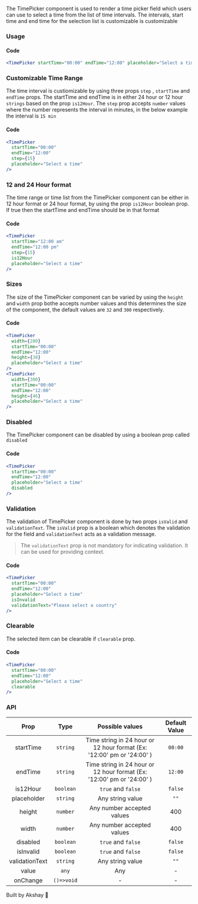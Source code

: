 
The TimePicker component is used to render a time picker field which users can use to select a time from the list of
time intervals. The intervals, start time and end time for the selection list is customizable is customizable

### Usage

<TimePicker startTime="00:00" endTime="12:00" placeholder="Select a time" />

#### Code

```jsx
<TimePicker startTime="00:00" endTime="12:00" placeholder="Select a time" />
```

### Customizable Time Range

The time interval is custiomizable by using three props `step` , `startTime` and `endTime` props.
The startTime and endTime is in either 24 hour or 12 hour `strings` based on the prop `is12Hour`.
The `step` prop accepts `number` values where the number represents the interval in minutes, in the below
example the interval is `15 min`

<TimePicker
  startTime="00:00"
  endTime="12:00"
  step={15}
  placeholder="Select a time"
/>

#### Code

```jsx
<TimePicker
  startTime="00:00"
  endTime="12:00"
  step={15}
  placeholder="Select a time"
/>
```

### 12 and 24 Hour format

The time range or time list from the TimePicker component can be either in 12 hour format or 24 hour format, by
using the prop `is12Hour` boolean prop. If true then the startTime and endTime should be in that format

<TimePicker
  startTime="12:00 am"
  endTime="12:00 pm"
  step={15}
  is12Hour
  placeholder="Select a time"
/>

#### Code

```jsx
<TimePicker
  startTime="12:00 am"
  endTime="12:00 pm"
  step={15}
  is12Hour
  placeholder="Select a time"
/>
```

### Sizes

The size of the TimePicker component can be varied by using the `height` and `width` prop bothe accepts number values and this
determines the size of the component, the default values are `32` and `300` respectively.

<TimePicker
  width={280}
  startTime="00:00"
  endTime="12:00"
  height={38}
  placeholder="Select a time"
/>
<div style={{ paddingBottom: "10px" }}></div>
<TimePicker
  width={300}
  startTime="00:00"
  endTime="12:00"
  height={46}
  placeholder="Select a time"
/>

#### Code

```jsx
<TimePicker
  width={280}
  startTime="00:00"
  endTime="12:00"
  height={38}
  placeholder="Select a time"
/>
<TimePicker
  width={300}
  startTime="00:00"
  endTime="12:00"
  height={46}
  placeholder="Select a time"
/>
```

### Disabled

The TimePicker component can be disabled by using a boolean prop called `disabled`

<TimePicker
  startTime="00:00"
  endTime="12:00"
  placeholder="Select a time"
  disabled
/>

#### Code

```jsx
<TimePicker
  startTime="00:00"
  endTime="12:00"
  placeholder="Select a time"
  disabled
/>
```

### Validation

The validation of TimePicker component is done by two props `isValid` and `validationText`. The `isValid` prop
is a boolean which denotes the validation for the field and `validationText` acts as a validation message.

> The `validationText` prop is not mandatory for indicating validation. It can be used for providing context.

<TimePicker
  startTime="00:00"
  endTime="12:00"
  placeholder="Select a time"
  isInvalid
  validationText="Please select a country"
/>

#### Code

```jsx
<TimePicker
  startTime="00:00"
  endTime="12:00"
  placeholder="Select a time"
  isInvalid
  validationText="Please select a country"
/>
```

### Clearable

The selected item can be clearable if `clearable` prop.

<TimePicker
  startTime="00:00"
  endTime="12:00"
  placeholder="Select a time"
  clearable
/>

#### Code

```jsx
<TimePicker
  startTime="00:00"
  endTime="12:00"
  placeholder="Select a time"
  clearable
/>
```

### API

|      Prop      |    Type    |                            Possible values                            | Default Value |
| :------------: | :--------: | :-------------------------------------------------------------------: | :-----------: |
|   startTime    |  `string`  | Time string in 24 hour or 12 hour format (Ex: '12:00' pm or '24:00' ) |    `00:00`    |
|    endTime     |  `string`  | Time string in 24 hour or 12 hour format (Ex: '12:00' pm or '24:00' ) |    `12:00`    |
|    is12Hour    | `boolean`  |                          `true` and `false`                           |    `false`    |
|  placeholder   |  `string`  |                           Any string value                            |     `""`      |
|     height     |  `number`  |                      Any number accepted values                       |      400      |
|     width      |  `number`  |                      Any number accepted values                       |      400      |
|    disabled    | `boolean`  |                          `true` and `false`                           |    `false`    |
|   isInvalid    | `boolean`  |                          `true` and `false`                           |    `false`    |
| validationText |  `string`  |                           Any string value                            |     `""`      |
|     value      |   `any`    |                                  Any                                  |       -       |
|    onChange    | `()=>void` |                                   -                                   |       -       |

Built by Akshay 🤙
